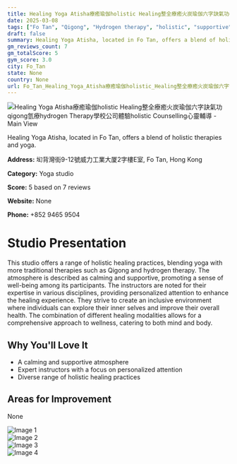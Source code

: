 ```yaml
---
title: Healing Yoga Atisha療癒瑜伽holistic Healing整全療癒火炭瑜伽六字訣氣功qigong氫療hydrogen Therapy學校公司體驗holistic Counselling心靈輔導
date: 2025-03-08
tags: ["Fo Tan", "Qigong", "Hydrogen therapy", "holistic", "supportive", "Fo Tan"]  
draft: false
summary: Healing Yoga Atisha, located in Fo Tan, offers a blend of holistic therapies and yoga.
gm_reviews_count: 7
gm_totalScore: 5
gym_score: 3.0
city: Fo_Tan
state: None
country: None
url: Fo_Tan_Healing_Yoga_Atisha療癒瑜伽holistic_Healing整全療癒火炭瑜伽六字訣氣功qigong氫療hydrogen_Therapy學校公司體驗holistic_Counselling心靈輔導
---
```


<div className="aspect-[16/9] relative my-8">
  <img 
    src="https://lh5.googleusercontent.com/p/AF1QipP1gg_5H36BASDgdP2TYG8iHQYhU6Nv7m9FJ0OL=w1920-h1080-k-no"
    alt="Healing Yoga Atisha療癒瑜伽holistic Healing整全療癒火炭瑜伽六字訣氣功qigong氫療hydrogen Therapy學校公司體驗holistic Counselling心靈輔導 - Main View"
    className="object-cover absolute inset-0 w-full h-full rounded-lg"
  />
</div>

Healing Yoga Atisha, located in Fo Tan, offers a blend of holistic therapies and yoga.

**Address:** 㘭背灣街9-12號威力工業大厦2字樓E室, Fo Tan, Hong Kong

**Category:** Yoga studio

**Score:** 5 based on 7 reviews

**Website:** None

**Phone:** +852 9465 9504

# Studio Presentation

This studio offers a range of holistic healing practices, blending yoga with more traditional therapies such as Qigong and hydrogen therapy. The atmosphere is described as calming and supportive, promoting a sense of well-being among its participants. The instructors are noted for their expertise in various disciplines, providing personalized attention to enhance the healing experience. They strive to create an inclusive environment where individuals can explore their inner selves and improve their overall health. The combination of different healing modalities allows for a comprehensive approach to wellness, catering to both mind and body.

## Why You'll Love It

- A calming and supportive atmosphere
- Expert instructors with a focus on personalized attention
- Diverse range of holistic healing practices

## Areas for Improvement

None

<div className="grid grid-cols-1 xl:grid-cols-2 gap-4 my-8">
<div className="aspect-[4/3] relative"><img src="https://lh3.googleusercontent.com/p/AF1QipPfg2ZRSAUnD7vIetPae8qXBL8dPEUf-jqenT7o=w1920-h1080-k-no" alt="Image 1" className="object-cover absolute inset-0 w-full h-full rounded-lg" /></div>
<div className="aspect-[4/3] relative"><img src="https://lh5.googleusercontent.com/p/AF1QipMTw5iRyscMssTUsv7nyOLW60YZmu0X7_jIyXEJ=w1920-h1080-k-no" alt="Image 2" className="object-cover absolute inset-0 w-full h-full rounded-lg" /></div>
<div className="aspect-[4/3] relative"><img src="https://lh5.googleusercontent.com/p/AF1QipNDVxZagoIJHiaVtzF7PDiz8TtffZAw3kGn5EiR=w1920-h1080-k-no" alt="Image 3" className="object-cover absolute inset-0 w-full h-full rounded-lg" /></div>
<div className="aspect-[4/3] relative"><img src="https://lh5.googleusercontent.com/p/AF1QipNZtoWJkJAn7nxrGAi4xqqHlKb0Y2p8sZPVwmF4=w1920-h1080-k-no" alt="Image 4" className="object-cover absolute inset-0 w-full h-full rounded-lg" /></div>
</div>